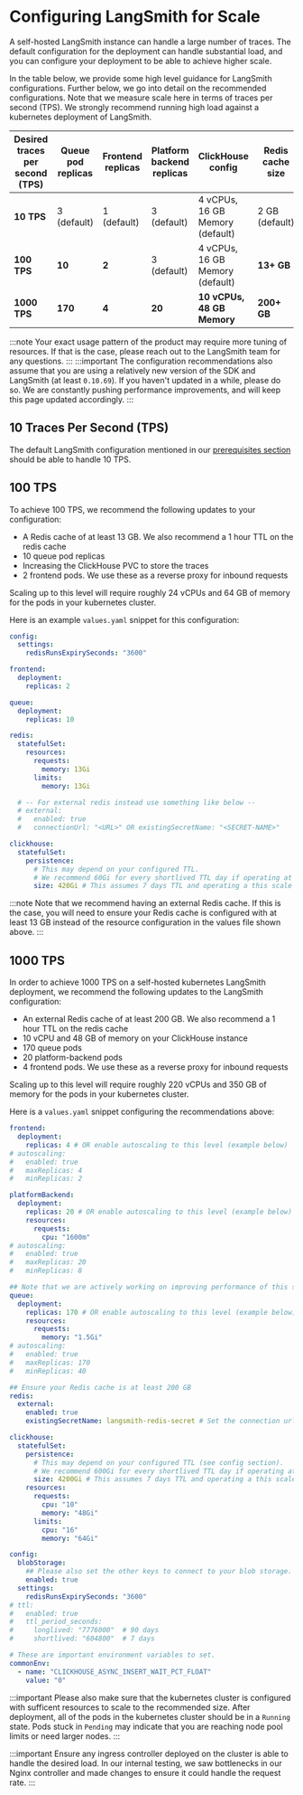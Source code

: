 # Configuring LangSmith for Scale

A self-hosted LangSmith instance can handle a large number of traces. The default configuration for the deployment can handle substantial load, and you can configure your deployment to be able to achieve higher scale.

In the table below, we provide some high level guidance for LangSmith configurations. Further below, we go into detail on the recommended configurations. Note that we measure scale here in terms of traces per second (TPS). We strongly recommend running high load against a kubernetes deployment of LangSmith.

| Desired traces per second (TPS) | Queue pod replicas | Frontend replicas | Platform backend replicas | ClickHouse config               | Redis cache size |
| ------------------------------- | ------------------ | ----------------- | ------------------------- | ------------------------------- | ---------------- |
| **10 TPS**                      | 3 (default)        | 1 (default)       | 3 (default)               | 4 vCPUs, 16 GB Memory (default) | 2 GB (default)   |
| **100 TPS**                     | **10**             | **2**             | 3 (default)               | 4 vCPUs, 16 GB Memory (default) | **13+ GB**       |
| **1000 TPS**                    | **170**            | **4**             | **20**                    | **10 vCPUs, 48 GB Memory**      | **200+ GB**      |

:::note
Your exact usage pattern of the product may require more tuning of resources. If that is the case, please reach out to the LangSmith team for any questions.
:::
:::important
The configuration recommendations also assume that you are using a relatively new version of the SDK and LangSmith (at least `0.10.69`). If you haven't updated in a while, please do so. We are constantly pushing performance improvements, and will keep this page updated accordingly.
:::

## 10 Traces Per Second (TPS)

The default LangSmith configuration mentioned in our [prerequisites section](../installation/kubernetes#prerequisites) should be able to handle 10 TPS.

## 100 TPS

To achieve 100 TPS, we recommend the following updates to your configuration:

- A Redis cache of at least 13 GB. We also recommend a 1 hour TTL on the redis cache
- 10 queue pod replicas
- Increasing the ClickHouse PVC to store the traces
- 2 frontend pods. We use these as a reverse proxy for inbound requests

Scaling up to this level will require roughly 24 vCPUs and 64 GB of memory for the pods in your kubernetes cluster.

Here is an example `values.yaml` snippet for this configuration:

```yaml
config:
  settings:
    redisRunsExpirySeconds: "3600"

frontend:
  deployment:
    replicas: 2

queue:
  deployment:
    replicas: 10

redis:
  statefulSet:
    resources:
      requests:
        memory: 13Gi
      limits:
        memory: 13Gi

  # -- For external redis instead use something like below --
  # external:
  #   enabled: true
  #   connectionUrl: "<URL>" OR existingSecretName: "<SECRET-NAME>"

clickhouse:
  statefulSet:
    persistence:
      # This may depend on your configured TTL.
      # We recommend 60Gi for every shortlived TTL day if operating at this scale constantly.
      size: 420Gi # This assumes 7 days TTL and operating a this scale constantly.
```

:::note
Note that we recommend having an external Redis cache. If this is the case, you will need to ensure your Redis cache is configured with at least 13 GB instead of the resource configuration in the values file shown above.
:::

## 1000 TPS

In order to achieve 1000 TPS on a self-hosted kubernetes LangSmith deployment, we recommend the following updates to the LangSmith configuration:

- An external Redis cache of at least 200 GB. We also recommend a 1 hour TTL on the redis cache
- 10 vCPU and 48 GB of memory on your ClickHouse instance
- 170 queue pods
- 20 platform-backend pods
- 4 frontend pods. We use these as a reverse proxy for inbound requests

Scaling up to this level will require roughly 220 vCPUs and 350 GB of memory for the pods in your kubernetes cluster.

Here is a `values.yaml` snippet configuring the recommendations above:

```yaml
frontend:
  deployment:
    replicas: 4 # OR enable autoscaling to this level (example below)
# autoscaling:
#   enabled: true
#   maxReplicas: 4
#   minReplicas: 2

platformBackend:
  deployment:
    replicas: 20 # OR enable autoscaling to this level (example below)
    resources:
      requests:
        cpu: "1600m"
# autoscaling:
#   enabled: true
#   maxReplicas: 20
#   minReplicas: 8

## Note that we are actively working on improving performance of this service to reduce the number of replicas.
queue:
  deployment:
    replicas: 170 # OR enable autoscaling to this level (example below)
    resources:
      requests:
        memory: "1.5Gi"
# autoscaling:
#   enabled: true
#   maxReplicas: 170
#   minReplicas: 40

## Ensure your Redis cache is at least 200 GB
redis:
  external:
    enabled: true
    existingSecretName: langsmith-redis-secret # Set the connection url for your external Redis instance (200+ GB)

clickhouse:
  statefulSet:
    persistence:
      # This may depend on your configured TTL (see config section).
      # We recommend 600Gi for every shortlived TTL day if operating at this scale constantly.
      size: 4200Gi # This assumes 7 days TTL and operating a this scale constantly.
    resources:
      requests:
        cpu: "10"
        memory: "48Gi"
      limits:
        cpu: "16"
        memory: "64Gi"

config:
  blobStorage:
    ## Please also set the other keys to connect to your blob storage. See configuration section.
    enabled: true
  settings:
    redisRunsExpirySeconds: "3600"
# ttl:
#   enabled: true
#   ttl_period_seconds:
#     longlived: "7776000"  # 90 days
#     shortlived: "604800"  # 7 days

# These are important environment variables to set.
commonEnv:
  - name: "CLICKHOUSE_ASYNC_INSERT_WAIT_PCT_FLOAT"
    value: "0"
```

:::important
Please also make sure that the kubernetes cluster is configured with sufficent resources to scale to the recommended size. After deployment, all of the pods in the kubernetes cluster should be in a `Running` state. Pods stuck in `Pending` may indicate that you are reaching node pool limits or need larger nodes.
:::

:::important
Ensure any ingress controller deployed on the cluster is able to handle the desired load. In our internal testing, we saw bottlenecks in our Nginx controller and made changes to ensure it could handle the request rate.
:::
